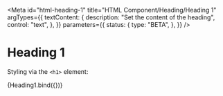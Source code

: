 <!-- @license CC0-1.0 -->


<Meta
  id="html-heading-1"
  title="HTML Component/Heading/Heading 1"
  argTypes={{
    textContent: {
      description: "Set the content of the heading",
      control: "text",
    },
  }}
  parameters={{
    status: {
      type: "BETA",
    },
  }}
/>

# Heading 1

Styling via the `<h1>` element:

<Canvas>
  <Story
    name="Default"
    args={{
      textContent: "The Quick Brown Fox Jumps Over The Lazy Dog",
    }}
  >
    {Heading1.bind({})}
  </Story>
</Canvas>

<ArgsTable story="Default" />
